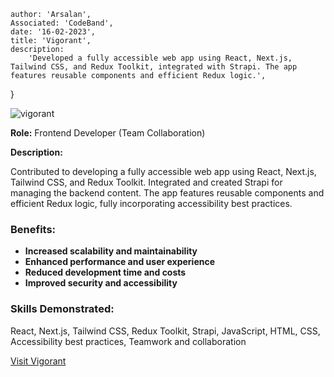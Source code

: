 
    author: 'Arsalan',
    Associated: 'CodeBand',
    date: '16-02-2023',
    title: 'Vigorant',
    description:
        'Developed a fully accessible web app using React, Next.js, Tailwind CSS, and Redux Toolkit, integrated with Strapi. The app features reusable components and efficient Redux logic.',
}



<Image src={vigorant} alt="vigorant" />

**Role:** Frontend Developer (Team Collaboration)  

**Description:**

Contributed to developing a fully accessible web app using React, Next.js, Tailwind CSS, and Redux Toolkit. Integrated and created Strapi for managing the backend content. The app features reusable components and efficient Redux logic, fully incorporating accessibility best practices.

### Benefits:
- **Increased scalability and maintainability**
- **Enhanced performance and user experience**
- **Reduced development time and costs**
- **Improved security and accessibility**

### Skills Demonstrated:
React, Next.js, Tailwind CSS, Redux Toolkit, Strapi, JavaScript, HTML, CSS, Accessibility best practices, Teamwork and collaboration

[Visit Vigorant](https://vigorant.com/)

